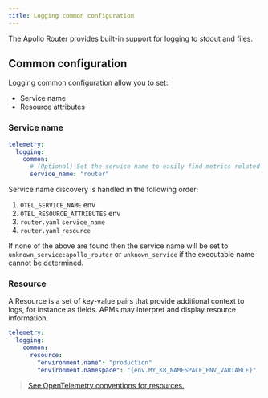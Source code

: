 ```yaml
---
title: Logging common configuration
---
```


The Apollo Router provides built-in support for logging to stdout and files.

## Common configuration

Logging common configuration allow you to set:
* Service name
* Resource attributes

### Service name

```yaml title="router.yaml"
telemetry:
  logging:
    common:
      # (Optional) Set the service name to easily find metrics related to the apollo-router in your metrics dashboards
      service_name: "router"
```

Service name discovery is handled in the following order:
1. `OTEL_SERVICE_NAME` env
2. `OTEL_RESOURCE_ATTRIBUTES` env
3. `router.yaml` `service_name`
4. `router.yaml` `resource`

If none of the above are found then the service name will be set to `unknown_service:apollo_router` or `unknown_service` if the executable name cannot be determined.

### Resource

A Resource is a set of key-value pairs that provide additional context to logs, for instance as fields. APMs may interpret and display resource information. 

```yaml title="router.yaml"
telemetry:
  logging:
    common:
      resource:
        "environment.name": "production"
        "environment.namespace": "{env.MY_K8_NAMESPACE_ENV_VARIABLE}"
```

> [See OpenTelemetry conventions for resources.](https://github.com/open-telemetry/opentelemetry-specification/blob/main/specification/resource/semantic_conventions/README.md)

